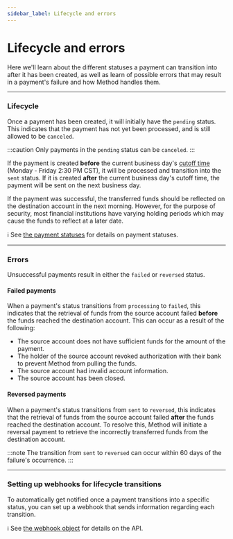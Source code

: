 ```yaml
---
sidebar_label: Lifecycle and errors
---
```


# Lifecycle and errors
Here we'll learn about the different statuses a payment can transition
into after it has been created, as well as learn of possible errors
that may result in a payment's failure and how Method handles them.

---
### Lifecycle
Once a payment has been created, it will initially have the `pending` status. This indicates that the payment
has not yet been processed, and is still allowed to be `canceled`.

:::caution
Only payments in the `pending` status can be `canceled`.
:::

If the payment is created __before__ the current business day's [cutoff time](/api/core/payments/object#cutoff-time)
(Monday - Friday 2:30 PM CST), it will be processed and transition into the `sent` status. If it is
created __after__ the current business day's cutoff time, the payment will be sent on the next business day.

If the payment was successful, the transferred funds should be reflected on the destination account
in the next morning. However, for the purpose of security, most financial institutions have varying holding
periods which may cause the funds to reflect at a later date.

ℹ️ See [the payment statuses](/api/core/payments/object#payment-statuses) for details on payment statuses.

---

### Errors
Unsuccessful payments result in either the `failed` or `reversed` status.

#### Failed payments
When a payment's status transitions from `processing` to `failed`, this indicates that the
retrieval of funds from the source account failed __before__ the funds reached the destination account.
This can occur as a result of the following:
- The source account does not have sufficient funds for the amount of the payment.
- The holder of the source account revoked authorization with their bank to prevent Method from pulling
the funds.
- The source account had invalid account information.
- The source account has been closed.

#### Reversed payments
When a payment's status transitions from `sent` to `reversed`, this indicates that
the retrieval of funds from the source account failed __after__ the funds reached the
destination account. To resolve this, Method will initiate a reversal payment to retrieve
the incorrectly transferred funds from the destination account.

:::note
The transition from `sent` to `reversed` can occur within 60 days
of the failure's occurrence.
:::

---

### Setting up webhooks for lifecycle transitions
To automatically get notified once a payment transitions into a specific status,
you can set up a webhook that sends information regarding each transition.

ℹ️ See [the webhook object](/api/core/webhooks/object) for details on the API.
